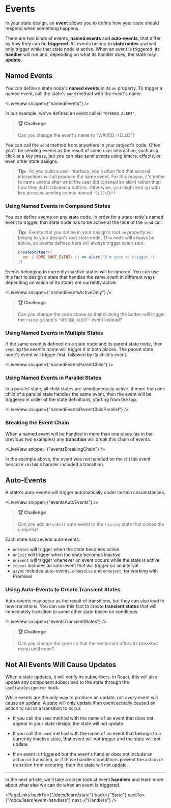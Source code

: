 # Events

In your state design, an **event** allows you to define how your state should respond when something happens.

There are two kinds of events, **named events** and **auto-events**, that differ by how they can be **triggered**. All events belong to **state nodes** and will only trigger while that state node is active. When an event is triggered, its **handler** will run and, depending on what its handler does, the state may **update**.

## Named Events

You can define a state node's **named events** in its `on` property. To trigger a named event, call the state's `send` method with the event's name.

<LiveView snippet={"namedEvents"} />

In our example, we've defined an event called `"OPENED_ALERT"`.

> **🏆 Challenge**
>
> Can you change the event's name to "WAVED_HELLO"?

You can call the `send` method from anywhere in your project's code. Often you'll be sending events as the result of some user interaction, such as a click or a key press, but you can also send events using timers, effects, or even other state designs.

> **Tip:**&nbsp;&nbsp;As you build a user interface, you'll often find that several interactions will all produce the same event. For this reason, it's better to name events after _what_ the user did (opened an alert) rather than _how_ they did it (clicked a button). Otherwise, you might end up with key presses sending events named `"CLICKED"`!

### Using Named Events in Compound States

You can define events on any state node. In order for a state node's named event to trigger, that state node has to be active at the time of the `send` call.

> **Tip:**&nbsp;&nbsp;Events that you define in your design's root `on` property will belong to your design's root state node. This node will always be active, so events defined here will always trigger when sent.
>
> ```jsx
> createStateer({
>   on: { SOME_ROOT_EVENT: () => alert("I'm sure to trigger.")
> })
> ```

Events belonging to currently inactive states will be ignored. You can use this fact to design a state that handles the same event in different ways depending on which of its states are currently active.

<LiveView snippet={"namedEventsActiveOnly"} />

> **🏆 Challenge**
>
> Can you change the code above so that clicking the button will trigger the `raining` state's `"OPENED_ALERT"` event instead?

### Using Named Events in Multiple States

If the same event is defined on a state node and its parent state node, then `send`ing the event's name will trigger it in both places. The parent state node's event will trigger first, followed by its child's event.

<LiveView snippet={"namedEventsParentChild"} />

### Using Named Events in Parallel States

In a parallel state, all child states are simultaneously active. If more than one child of a parallel state handles the same event, then the event will be triggered in order of the state definitions, starting from the top.

<LiveView snippet={"namedEventsParentChildParallel"} />

### Breaking the Event Chain

When a named event will be handled in more than one place (as in the previous two examples) any **transition** will break this chain of events.

<LiveView snippet={"eventsBreakingChain"} />

In the example above, the event was not handled on the `childB` event because `childA`'s handler included a transition.

## Auto-Events

A state's auto-events will trigger automatically under certain circumstances.

<LiveView snippet={"eventsAutoEvents"} />

> **🏆 Challenge**
>
> Can you add an `onExit` auto-event to the `raining` state that closes the umbrella?

Each state has several auto-events.

- `onEnter` will trigger when the state becomes active
- `onExit` will trigger when the state becomes inactive
- `onEvent` will trigger whenever an event occurs while the state is active
- `repeat` includes an auto-event that will trigger on an interval
- `async` includes auto-events, `onResolve` and `onReject`, for working with Promises

### Using Auto-Events to Create Transient States

Auto-events may occur as the result of transitions, but they can also lead to new transitions. You can use this fact to create **transient states** that will immediately transition to some other state based on conditions.

<LiveView snippet={"eventsTransientStates"} />

> **🏆 Challenge**
>
> Can you change the code so that the restaurant offers its breakfast menu until noon?

## Not All Events Will Cause Updates

When a state updates, it will notify its subscribers. In React, this will also update any component subscribed to the state through the `useStateDesignerer` hook.

While events are the _only_ way to produce an update, not _every_ event will cause an update. A state will only update if an event actually caused an action to run or a transition to occur.

- If you call the `send` method with the name of an event that does not appear in your state design, the state will not update.

- If you call the `send` method with the name of an event that belongs to a currently inactive state, that event will not trigger and the state will not update.

- If an event is triggered but the event's handler does not include an action or transition, or if those handlers conditions prevent the action or transition from occuring, then the state will not update.

---

In the next article, we'll take a closer look at event **handlers** and learn more about what else we can do when an event is triggered.

<PageLinks
  backTo={"/docs/learn/state"}
  back={"State"}
  nextTo={"/docs/learn/event-handlers"}
  next={"Handlers"}
/>
